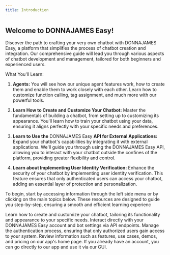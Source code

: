 ```yaml
---
title: Introduction
---
```


## Welcome to DONNAJAMES Easy!

Discover the path to crafting your very own chatbot with DONNAJAMES Easy, a platform that simplifies the process of chatbot creation and integration.
Our comprehensive guide will lead you through various aspects of chatbot development and management, tailored for both beginners and experienced users.

What You'll Learn:

1. **Agents:** You will see how our unique agent features work, how to create them and enable them to work closely with each other. Learn how to customize function calling, tag assignment, and much more with our powerful tools.

2. **Learn How to Create and Customize Your Chatbot:** Master the fundamentals of building a chatbot, from setting up to customizing its appearance.
   You'll learn how to train your chatbot using your data, ensuring it aligns perfectly with your specific needs and preferences.

3. **Learn to Use the** DONNAJAMES Easy **API for External Applications:** Expand your chatbot's capabilities by integrating it with external applications.
   We'll guide you through using the DONNAJAMES Easy API, allowing you to interact with your chatbot outside the confines of the platform, providing greater flexibility and control.

4. **Learn about Implementing User Identity Verification:** Enhance the security of your chatbot by implementing user identity verification. This feature ensures that only authenticated users can
   access your chatbot, adding an essential layer of protection and personalization.

To begin, start by accessing information through the left side menu or by clicking on the main topics below.
These resources are designed to guide you step-by-step, ensuring a smooth and efficient learning experienc

<CardGroup cols={2}>
  <Card title="Chatbot" icon="message-bot" href="/creating-first-chatbot">
    Learn how to create and customize your chatbot, tailoring its functionality
    and appearance to your specific needs.
  </Card>

  <Card title="Discover API's" icon="code" href="/api-reference/chatbots/create">
    Interact directly with your DONNAJAMES Easy account and bot settings via API
    endpoints.
  </Card>

  <Card title="Authenticate Users" icon="webhook" href="/user-identity">
    Manage the authentication process, ensuring that only authorized users gain
    access to your system.
  </Card>

  <Card title="Visit DONNAJAMES Easy Website" icon="browser" href="https://www.donnajames.nl">
    Review information such as features, use cases, demos, and pricing on our
    app's home page.
  </Card>

  <Card title="Go to our app" icon="computer-classic" href="https://donnajames.app" color="#309C95">
    If you already have an account, you can go directly to our app and use it
    via our GUI.
  </Card>
</CardGroup>